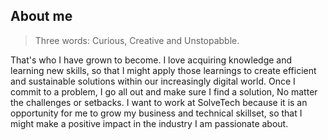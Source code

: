 ## About me

> Three words: Curious, Creative and Unstopabble.

That's who I have grown to become. I love acquiring knowledge and learning new skills, so that I might apply those learnings to create efficient and sustainable solutions within our increasingly digital world. Once I commit to a problem, I go all out and make sure I find a solution, No matter the challenges or setbacks. I want to work at SolveTech because it is an opportunity for me to grow my business and technical skillset, so that I might make a positive impact in the industry I am passionate about.
